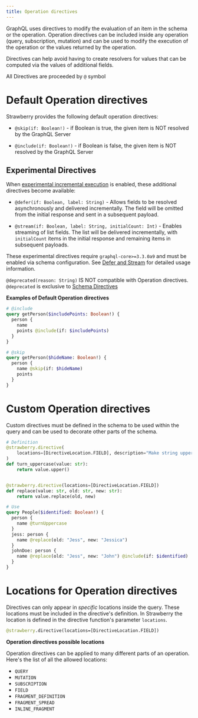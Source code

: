 ```yaml
---
title: Operation directives
---
```




GraphQL uses directives to modify the evaluation of an item in the schema or the
operation. Operation directives can be included inside any operation (query,
subscription, mutation) and can be used to modify the execution of the operation
or the values returned by the operation.

Directives can help avoid having to create resolvers for values that can be
computed via the values of additional fields.

All Directives are proceeded by `@` symbol

# Default Operation directives

Strawberry provides the following default operation directives:

- `@skip(if: Boolean!)` - if Boolean is true, the given item is NOT resolved by
  the GraphQL Server

- `@include(if: Boolean!)` - if Boolean is false, the given item is NOT resolved
  by the GraphQL Server

## Experimental Directives

When
[experimental incremental execution](./schema-configurations#enable_experimental_incremental_execution)
is enabled, these additional directives become available:

- `@defer(if: Boolean, label: String)` - Allows fields to be resolved
  asynchronously and delivered incrementally. The field will be omitted from the
  initial response and sent in a subsequent payload.

- `@stream(if: Boolean, label: String, initialCount: Int)` - Enables streaming
  of list fields. The list will be delivered incrementally, with `initialCount`
  items in the initial response and remaining items in subsequent payloads.

<Note>

These experimental directives require `graphql-core>=3.3.0a9` and must be
enabled via schema configuration. See [Defer and Stream](./defer-and-stream) for
detailed usage information.

</Note>

<Note>

`@deprecated(reason: String)` IS NOT compatible with Operation directives.
`@deprecated` is exclusive to [Schema Directives](./schema-directives.md)

</Note>

**Examples of Default Operation directives**

```graphql
# @include
query getPerson($includePoints: Boolean!) {
  person {
    name
    points @include(if: $includePoints)
  }
}

# @skip
query getPerson($hideName: Boolean!) {
  person {
    name @skip(if: $hideName)
    points
  }
}
```

# Custom Operation directives

Custom directives must be defined in the schema to be used within the query and
can be used to decorate other parts of the schema.

```python
# Definition
@strawberry.directive(
    locations=[DirectiveLocation.FIELD], description="Make string uppercase"
)
def turn_uppercase(value: str):
    return value.upper()


@strawberry.directive(locations=[DirectiveLocation.FIELD])
def replace(value: str, old: str, new: str):
    return value.replace(old, new)
```

```graphql
# Use
query People($identified: Boolean!) {
  person {
    name @turnUppercase
  }
  jess: person {
    name @replace(old: "Jess", new: "Jessica")
  }
  johnDoe: person {
    name @replace(old: "Jess", new: "John") @include(if: $identified)
  }
}
```

# Locations for Operation directives

Directives can only appear in _specific_ locations inside the query. These
locations must be included in the directive's definition. In Strawberry the
location is defined in the directive function's parameter `locations`.

```graphql
@strawberry.directive(locations=[DirectiveLocation.FIELD])
```

**Operation directives possible locations**

Operation directives can be applied to many different parts of an operation.
Here's the list of all the allowed locations:

- `QUERY`
- `MUTATION`
- `SUBSCRIPTION`
- `FIELD`
- `FRAGMENT_DEFINITION`
- `FRAGMENT_SPREAD`
- `INLINE_FRAGMENT`
